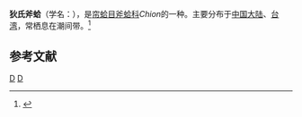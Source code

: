 {{Speciesbox
| taxon = Chion dysoni
| binomial_authority = (Deshayes, 1855)
}}
'''狄氏斧蛤'''（学名：''{{lang|la|Chion dysoni}}''），是[[帘蛤目|帘蛤目]][[斧蛤科|斧蛤科]]''Chion''的一种。主要分布于[[中国大陆|中国大陆]]、[[台湾|台湾]]，常栖息在潮间带。<ref>{{cite web|url=http://shell.sinica.edu.tw/chinese/shellbase_detail.php?science_no=2530|title=国际贝库：狄氏斧蛤|publisher=台湾贝类资料库|accessdate=2009-08-11|archive-date=2020-04-29|archive-url=https://web.archive.org/web/20200429183917/http://shell.sinica.edu.tw/chinese/shellbase_detail.php?science_no=2530|dead-url=no}}</ref>

== 参考文献 ==
{{reflist}}

{{taxonbar}}
[[Category:_1855年描述的动物|D]]
[[Category:斧蛤科|D]]